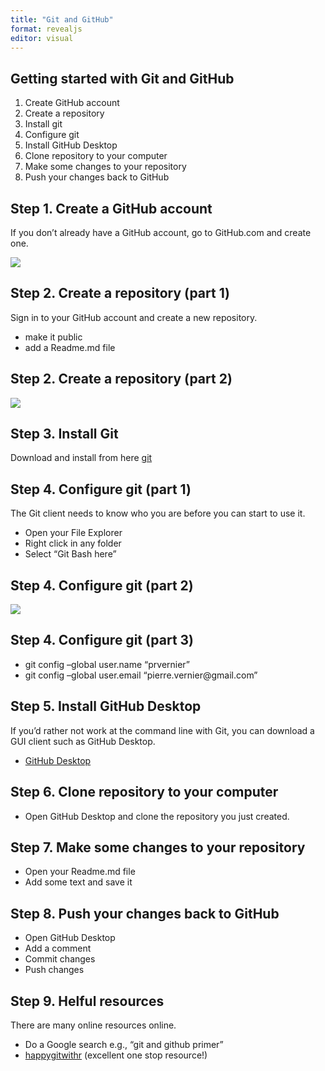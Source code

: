```yaml
---
title: "Git and GitHub"
format: revealjs
editor: visual
---
```


## Getting started with Git and GitHub

1. Create GitHub account
2. Create a repository
3. Install git
4. Configure git
5. Install GitHub Desktop
6. Clone repository to your computer
7. Make some changes to your repository
8. Push your changes back to GitHub

## Step 1. Create a GitHub account

If you don't already have a GitHub account, go to GitHub.com and create one.

![](pics/github.png)

## Step 2. Create a repository (part 1)

Sign in to your GitHub account and create a new repository.

- make it public
- add a Readme.md file


## Step 2. Create a repository (part 2)

![](pics/new_repo.png)


## Step 3. Install Git

Download and install from here [git](https://git-scm.com/downloads)

## Step 4. Configure git (part 1)

The Git client needs to know who you are before you can start to use it.

- Open your File Explorer
- Right click in any folder
- Select "Git Bash here"

## Step 4. Configure git (part 2)

![](pics/bash.png)

## Step 4. Configure git (part 3)


- git config --global user.name "prvernier"
- git config --global user.email "pierre.vernier@gmail.com"


## Step 5. Install GitHub Desktop

If you'd rather not work at the command line with Git, you can download a GUI client such as GitHub Desktop.

- [GitHub Desktop](https://desktop.github.com/)


## Step 6. Clone repository to your computer

- Open GitHub Desktop and clone the repository you just created.

## Step 7. Make some changes to your repository

- Open your Readme.md file
- Add some text and save it

## Step 8. Push your changes back to GitHub

- Open GitHub Desktop
- Add a comment
- Commit changes
- Push changes

## Step 9. Helful resources

There are many online resources online.

- Do a Google search e.g., "git and github primer"
- [happygitwithr](https://happygitwithr.com/) (excellent one stop resource!)
